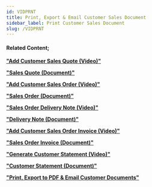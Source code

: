 ```yaml
---
id: VIDPRNT
title: Print, Export & Email Customer Sales Document
sidebar_label: Print Customer Sales Document
slug: /VIDPRNT
---
```




<ReactPlayer controls url='https://www.youtube.com/watch?v=fBytjFhC8cs' />  

#### Related Content;

**["Add Customer Sales Quote (Video)"](https://sense-i.co/docs/VIDADDQUOTE)**  

**["Sales Quote (Document)"](https://sense-i.co/docs/502)**  

**["Add Customer Sales Order (Video)"](https://sense-i.co/docs/VIDADDORDER)**  

**["Sales Order (Document)"](https://sense-i.co/docs/154)**  

**["Sales Order Delivery Note (Video)"](https://sense-i.co/docs/VIDDELNOTE)** 

**["Delivery Note (Document)"](https://sense-i.co/docs/156)**  

**["Add Customer Sales Order Invoice (Video)"](https://sense-i.co/docs/VIDSOINV1)**  

**["Sales Order Invoice (Document)"](https://sense-i.co/docs/158)** 

**["Generate Customer Statement (Video)"](https://sense-i.co/docs/VIDCUSTSTMNT)**  

**["Customer Statement (Document)"](https://sense-i.co/docs/4041CS)** 

**["Print, Export to PDF & Email Customer Documents"](https://sense-i.co/docs/502#print)**


